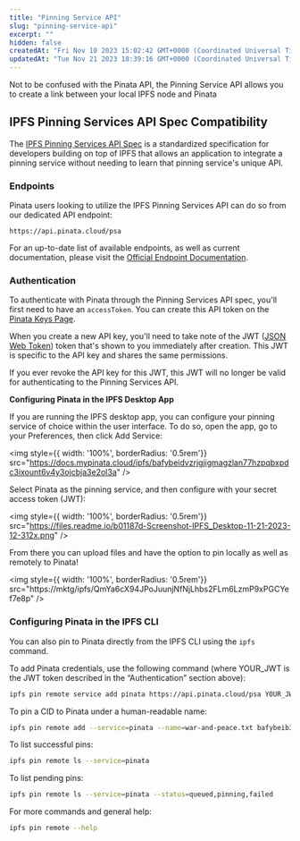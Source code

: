 ```yaml
---
title: "Pinning Service API"
slug: "pinning-service-api"
excerpt: ""
hidden: false
createdAt: "Fri Nov 10 2023 15:02:42 GMT+0000 (Coordinated Universal Time)"
updatedAt: "Tue Nov 21 2023 18:39:16 GMT+0000 (Coordinated Universal Time)"
---
```

<Note>Not to be confused with the Pinata API, the Pinning Service API allows you to create a link between your local IPFS node and Pinata</Note>

## IPFS Pinning Services API Spec Compatibility

The [IPFS Pinning Services API Spec](https://ipfs.github.io/pinning-services-api-spec/) is a standardized specification for developers building on top of IPFS that allows an application to integrate a pinning service without needing to learn that pinning service's unique API. 

### Endpoints

Pinata users looking to utilize the IPFS Pinning Services API can do so from our dedicated API endpoint:

`https://api.pinata.cloud/psa`

For an up-to-date list of available endpoints, as well as current documentation, please visit the [Official Endpoint Documentation](https://ipfs.github.io/pinning-services-api-spec/#tag/pins).

### Authentication

To authenticate with Pinata through the Pinning Services API spec, you'll first need to have an `accessToken`. You can create this API token on the [Pinata Keys Page](https://pinata.cloud/keys).

When you create a new API key, you'll need to take note of the JWT ([JSON Web Token](https://jwt.io/)) token that's shown to you immediately after creation. This JWT is specific to the API key and shares the same permissions.

If you ever revoke the API key for this JWT, this JWT will no longer be valid for authenticating to the Pinning Services API.

**Configuring Pinata in the IPFS Desktop App**

If you are running the IPFS desktop app, you can configure your pinning service of choice within the user interface. To do so, open the app, go to your Preferences, then click Add Service: 

<img style={{ width: '100%', borderRadius: '0.5rem'}} src="https://docs.mypinata.cloud/ipfs/bafybeidvzrjgjigmagzlan77hzpqbxpdc3ixount6v4y3ojcbja3e2ol3a" />

Select Pinata as the pinning service, and then configure with your secret access token (JWT): 

<img style={{ width: '100%', borderRadius: '0.5rem'}} src="https://files.readme.io/b01187d-Screenshot-IPFS_Desktop-11-21-2023-12-312x.png" />

From there you can upload files and have the option to pin locally as well as remotely to Pinata! 

<img style={{ width: '100%', borderRadius: '0.5rem'}} src="https://mktg/ipfs/QmYa6cX94JPoJuunjNfNjLhbs2FLm6LzmP9xPGCYef7e8p" />

### Configuring Pinata in the IPFS CLI

You can also pin to Pinata directly from the IPFS CLI using the `ipfs` command.

To add Pinata credentials, use the following command (where YOUR\_JWT is the JWT token described in the “Authentication” section above):

```bash
ipfs pin remote service add pinata https://api.pinata.cloud/psa YOUR_JWT
```

To pin a CID to Pinata under a human-readable name:

```bash
ipfs pin remote add --service=pinata --name=war-and-peace.txt bafybeib32tuqzs2wrc52rdt56cz73sqe3qu2deqdudssspnu4gbezmhig4
```

To list successful pins:

```bash
ipfs pin remote ls --service=pinata
```

To list pending pins:

```bash
ipfs pin remote ls --service=pinata --status=queued,pinning,failed
```

For more commands and general help:

```bash
ipfs pin remote --help
```
